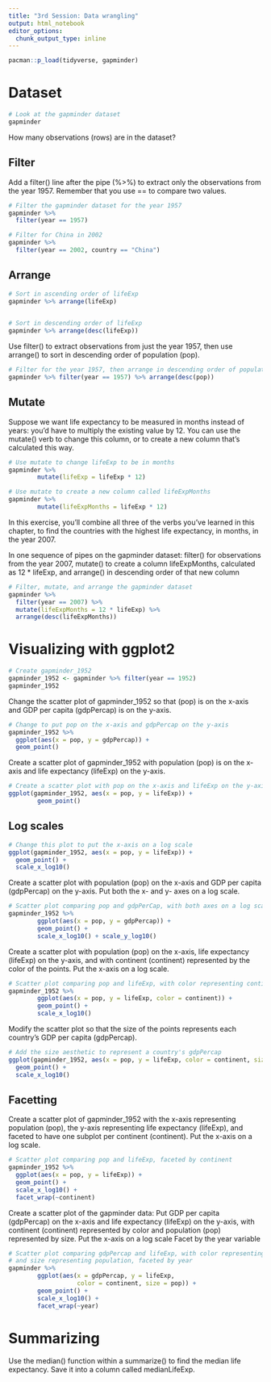 ```yaml
---
title: "3rd Session: Data wrangling"
output: html_notebook
editor_options: 
  chunk_output_type: inline
---
```



```r
pacman::p_load(tidyverse, gapminder)
```

# Dataset

```r
# Look at the gapminder dataset
gapminder
```

How many observations (rows) are in the dataset?

## Filter

Add a filter() line after the pipe (%>%) to extract only the observations from the year 1957. Remember that you use == to compare two values.

```r
# Filter the gapminder dataset for the year 1957
gapminder %>%
  filter(year == 1957)
```

```r
# Filter for China in 2002
gapminder %>%
  filter(year == 2002, country == "China")
```

## Arrange

```r
# Sort in ascending order of lifeExp
gapminder %>% arrange(lifeExp)
  

```
```r
# Sort in descending order of lifeExp
gapminder %>% arrange(desc(lifeExp))
```

Use filter() to extract observations from just the year 1957, then use arrange() to sort in descending order of population (pop).


```r
# Filter for the year 1957, then arrange in descending order of population
gapminder %>% filter(year == 1957) %>% arrange(desc(pop))
```

## Mutate

Suppose we want life expectancy to be measured in months instead of years: you'd have to multiply the existing value by 12. You can use the mutate() verb to change this column, or to create a new column that's calculated this way.

```r
# Use mutate to change lifeExp to be in months
gapminder %>% 
        mutate(lifeExp = lifeExp * 12)
```


```r
# Use mutate to create a new column called lifeExpMonths
gapminder %>% 
        mutate(lifeExpMonths = lifeExp * 12)
```

In this exercise, you'll combine all three of the verbs you've learned in this chapter, to find the countries with the highest life expectancy, in months, in the year 2007.

In one sequence of pipes on the gapminder dataset:
filter() for observations from the year 2007,
mutate() to create a column lifeExpMonths, calculated as 12 * lifeExp, and
arrange() in descending order of that new column

```r
# Filter, mutate, and arrange the gapminder dataset
gapminder %>%
  filter(year == 2007) %>%
  mutate(lifeExpMonths = 12 * lifeExp) %>%
  arrange(desc(lifeExpMonths))
```


# Visualizing with ggplot2

```r
# Create gapminder_1952
gapminder_1952 <- gapminder %>% filter(year == 1952)
gapminder_1952
```

Change the scatter plot of gapminder_1952 so that (pop) is on the x-axis and GDP per capita (gdpPercap) is on the y-axis.

```r
# Change to put pop on the x-axis and gdpPercap on the y-axis
gapminder_1952 %>% 
  ggplot(aes(x = pop, y = gdpPercap)) +
  geom_point()
```
Create a scatter plot of gapminder_1952 with population (pop) is on the x-axis and life expectancy (lifeExp) on the y-axis.
```r
# Create a scatter plot with pop on the x-axis and lifeExp on the y-axis
ggplot(gapminder_1952, aes(x = pop, y = lifeExp)) +
        geom_point()
```

## Log scales
```r
# Change this plot to put the x-axis on a log scale
ggplot(gapminder_1952, aes(x = pop, y = lifeExp)) +
  geom_point() +
  scale_x_log10()
```
Create a scatter plot with population (pop) on the x-axis and GDP per capita (gdpPercap) on the y-axis. Put both the x- and y- axes on a log scale.

```r
# Scatter plot comparing pop and gdpPerCap, with both axes on a log scale
gapminder_1952 %>% 
        ggplot(aes(x = pop, y = gdpPercap)) + 
        geom_point() + 
        scale_x_log10() + scale_y_log10()
```
Create a scatter plot with population (pop) on the x-axis, life expectancy (lifeExp) on the y-axis, and with continent (continent) represented by the color of the points. Put the x-axis on a log scale.

```r
# Scatter plot comparing pop and lifeExp, with color representing continent
gapminder_1952 %>% 
        ggplot(aes(x = pop, y = lifeExp, color = continent)) +
        geom_point() + 
        scale_x_log10()
```
Modify the scatter plot so that the size of the points represents each country's GDP per capita (gdpPercap).

```r
# Add the size aesthetic to represent a country's gdpPercap
ggplot(gapminder_1952, aes(x = pop, y = lifeExp, color = continent, size = gdpPercap)) +
  geom_point() +
  scale_x_log10()
```
## Facetting

Create a scatter plot of gapminder_1952 with the x-axis representing population (pop), the y-axis representing life expectancy (lifeExp), and faceted to have one subplot per continent (continent). Put the x-axis on a log scale.

```r
# Scatter plot comparing pop and lifeExp, faceted by continent
gapminder_1952 %>% 
  ggplot(aes(x = pop, y = lifeExp)) + 
  geom_point() + 
  scale_x_log10() + 
  facet_wrap(~continent)
```
Create a scatter plot of the gapminder data:
Put GDP per capita (gdpPercap) on the x-axis and life expectancy (lifeExp) on the y-axis, with continent (continent) represented by color and population (pop) represented by size.
Put the x-axis on a log scale
Facet by the year variable

```r
# Scatter plot comparing gdpPercap and lifeExp, with color representing continent
# and size representing population, faceted by year
gapminder %>% 
        ggplot(aes(x = gdpPercap, y = lifeExp, 
                   color = continent, size = pop)) +
        geom_point() + 
        scale_x_log10() + 
        facet_wrap(~year)
```
# Summarizing

Use the median() function within a summarize() to find the median life expectancy. Save it into a column called medianLifeExp.
